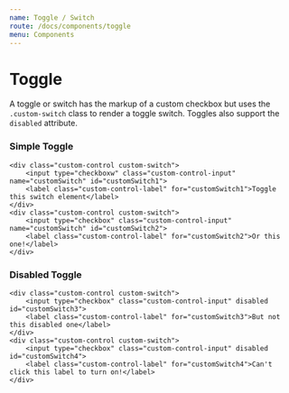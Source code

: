 ```yaml
---
name: Toggle / Switch
route: /docs/components/toggle
menu: Components
---
```



# Toggle

A toggle or switch has the markup of a custom checkbox but uses the `.custom-switch` class to render a toggle switch. Toggles also support the `disabled` attribute.

### Simple Toggle

<Playground>
	<FormGroup>
		<CustomInput
			type="switch"
			id="exampleCustomSwitch"
			name="customSwitch"
			label="Toggle this switch element"
		/>
		<CustomInput
			type="switch"
			id="exampleCustomSwitch2"
			name="customSwitch"
			label="Or this one!"
		/>
	</FormGroup>
</Playground>

    <div class="custom-control custom-switch">
        <input type="checkboxw" class="custom-control-input" name="customSwitch" id="customSwitch1">
        <label class="custom-control-label" for="customSwitch1">Toggle this switch element</label>
    </div>
    <div class="custom-control custom-switch">
        <input type="checkbox" class="custom-control-input" name="customSwitch" id="customSwitch2">
        <label class="custom-control-label" for="customSwitch2">Or this one!</label>
    </div>

### Disabled Toggle

<Playground>
	<FormGroup>
		<CustomInput
			type="switch"
			id="exampleCustomSwitch3"
			label="But not this disabled one"
			disabled
		/>
		<CustomInput
			type="switch"
			id="exampleCustomSwitch4"
			label="Can't click this label to turn on!"
			htmlFor="exampleCustomSwitch4_X"
			disabled
		/>
	</FormGroup>
</Playground>

    <div class="custom-control custom-switch">
        <input type="checkbox" class="custom-control-input" disabled id="customSwitch3">
        <label class="custom-control-label" for="customSwitch3">But not this disabled one</label>
    </div>
    <div class="custom-control custom-switch">
        <input type="checkbox" class="custom-control-input" disabled id="customSwitch4">
        <label class="custom-control-label" for="customSwitch4">Can't click this label to turn on!</label>
    </div>
